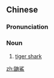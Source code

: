 {{also|鼬鲨}}
==Chinese==
{{zh-forms|s=鼬鲨}}

===Pronunciation===
{{zh-pron
|m=yòushā
|cat=n
}}

===Noun===
{{zh-noun}}

# [[tiger shark]]

[[zh:鼬鯊]]